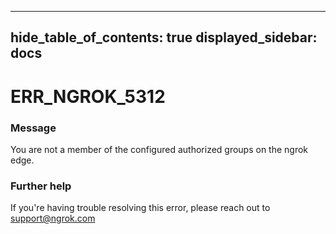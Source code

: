 

---
hide_table_of_contents: true
displayed_sidebar: docs
---


# ERR_NGROK_5312

### Message
You are not a member of the configured authorized groups on the ngrok edge.

<ErrorDetails error="err_ngrok_5312" />



### Further help
If you're having trouble resolving this error, please reach out to [support@ngrok.com](mailto:support@ngrok.com?subject=Help%20with%20ERR_NGROK_5312)

